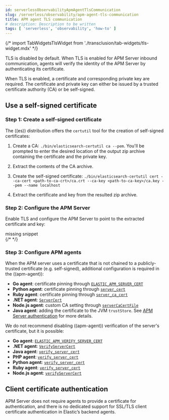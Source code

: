 ```yaml
---
id: serverlessObservabilityApmAgentTlsCommunication
slug: /serverless/observability/apm-agent-tls-communication
title: APM agent TLS communication
# description: Description to be written
tags: [ 'serverless', 'observability', 'how-to' ]
---
```



{/* import TabWidgetsTlsWidget from './transclusion/tab-widgets/tls-widget.mdx' */}

<div id="agent-tls"></div>

TLS is disabled by default.
When TLS is enabled for APM Server inbound communication, agents will verify the identity
of the APM Server by authenticating its certificate.

When TLS is enabled, a certificate and corresponding private key are required.
The certificate and private key can either be issued by a trusted certificate authority (CA)
or be <DocLink id="serverlessObservabilityApmAgentTlsCommunication" section="use-a-self-signed-certificate">self-signed</DocLink>.

<div id="agent-self-sign"></div>

## Use a self-signed certificate

<div id="agent-self-sign-1"></div>

### Step 1: Create a self-signed certificate

The ((es)) distribution offers the `certutil` tool for the creation of self-signed certificates:

1. Create a CA: `./bin/elasticsearch-certutil ca --pem`. You'll be prompted to enter the desired
    location of the output zip archive containing the certificate and the private key.

1. Extract the contents of the CA archive.
1. Create the self-signed certificate: `./bin/elasticsearch-certutil cert --ca-cert <path-to-ca-crt>/ca.crt --ca-key <path-to-ca-key>/ca.key --pem --name localhost`
1. Extract the certificate and key from the resulted zip archive.

<div id="agent-self-sign-2"></div>

### Step 2: Configure the APM Server

Enable TLS and configure the APM Server to point to the extracted certificate and key:

<div style={{ backgroundColor: "#F1F4FA", width: "100%", height: "250px", textAlign: "center", paddingTop: "110px", marginBottom: "20px" }}><DocIcon type="documents" title="missing snippet"/> missing snippet</div>
{/* <TabWidgetsTlsWidget  /> */}


<div id="agent-self-sign-3"></div>

### Step 3: Configure APM agents

When the APM server uses a certificate that is not chained to a publicly-trusted certificate
(e.g. self-signed), additional configuration is required in the ((apm-agent)):

* **Go agent**: certificate pinning through [`ELASTIC_APM_SERVER_CERT`](((apm-go-ref))/configuration.html#config-server-cert)
* **Python agent**: certificate pinning through [`server_cert`](((apm-py-ref))/configuration.html#config-server-cert)
* **Ruby agent**: certificate pinning through [`server_ca_cert`](((apm-ruby-ref))/configuration.html#config-ssl-ca-cert)
* **.NET agent**: [`ServerCert`](((apm-dotnet-ref))/config-reporter.html#config-server-cert)
* **Node.js agent**: custom CA setting through [`serverCaCertFile`](((apm-node-ref))/configuration.html#server-ca-cert-file)
* **Java agent**: adding the certificate to the JVM `trustStore`.
    See [APM Server authentication](((apm-java-ref))/ssl-configuration.html#ssl-server-authentication) for more details.

We do not recommend disabling ((apm-agent)) verification of the server's certificate, but it is possible:

* **Go agent**: [`ELASTIC_APM_VERIFY_SERVER_CERT`](((apm-go-ref))/configuration.html#config-verify-server-cert)
* **.NET agent**: [`VerifyServerCert`](((apm-dotnet-ref))/config-reporter.html#config-verify-server-cert)
* **Java agent**: [`verify_server_cert`](((apm-java-ref))/config-reporter.html#config-verify-server-cert)
* **PHP agent**: [`verify_server_cert`]({book['apm-php-ref-v']}/configuration-reference.html#config-verify-server-cert)
* **Python agent**: [`verify_server_cert`](((apm-py-ref))/configuration.html#config-verify-server-cert)
* **Ruby agent**: [`verify_server_cert`](((apm-ruby-ref))/configuration.html#config-verify-server-cert)
* **Node.js agent**: [`verifyServerCert`](((apm-node-ref))/configuration.html#validate-server-cert)

<div id="agent-client-cert"></div>

## Client certificate authentication

APM Server does not require agents to provide a certificate for authentication,
and there is no dedicated support for SSL/TLS client certificate authentication in Elastic’s backend agents.
